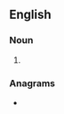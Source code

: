 ==English==

===Noun===
{{head|en|noun plural form}}

# {{plural of|curation|lang=en}}

===Anagrams===
* {{l|en|suctorian}}